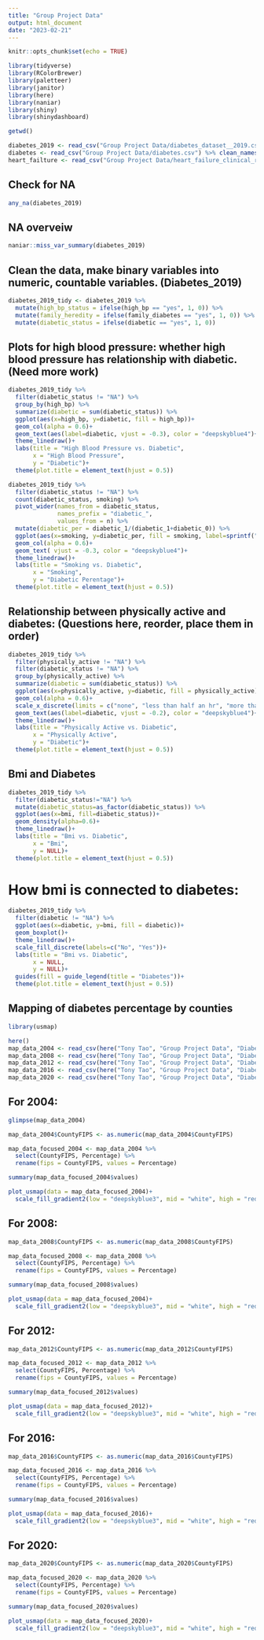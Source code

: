 ```yaml
---
title: "Group Project Data"
output: html_document
date: "2023-02-21"
---
```


```r
knitr::opts_chunk$set(echo = TRUE)
```

```r
library(tidyverse)
library(RColorBrewer)
library(paletteer)
library(janitor)
library(here)
library(naniar)
library(shiny)
library(shinydashboard)
```

```r
getwd()
```

```r
diabetes_2019 <- read_csv("Group Project Data/diabetes_dataset__2019.csv") %>% clean_names()
diabetes <- read_csv("Group Project Data/diabetes.csv") %>% clean_names()
heart_failture <- read_csv("Group Project Data/heart_failure_clinical_records_dataset.csv") %>% clean_names()
```
## Check for NA
```r
any_na(diabetes_2019)
```

## NA overveiw
```r
naniar::miss_var_summary(diabetes_2019)
```

## Clean the data, make binary variables into numeric, countable variables. (Diabetes_2019)
```r
diabetes_2019_tidy <- diabetes_2019 %>% 
  mutate(high_bp_status = ifelse(high_bp == "yes", 1, 0)) %>% 
  mutate(family_heredity = ifelse(family_diabetes == "yes", 1, 0)) %>% 
  mutate(diabetic_status = ifelse(diabetic == "yes", 1, 0))
```

## Plots for high blood pressure: whether high blood pressure has relationship with diabetic. (Need more work)
```r
diabetes_2019_tidy %>% 
  filter(diabetic_status != "NA") %>% 
  group_by(high_bp) %>%
  summarize(diabetic = sum(diabetic_status)) %>% 
  ggplot(aes(x=high_bp, y=diabetic, fill = high_bp))+
  geom_col(alpha = 0.6)+
  geom_text(aes(label=diabetic, vjust = -0.3), color = "deepskyblue4")+
  theme_linedraw()+
  labs(title = "High Blood Pressure vs. Diabetic", 
       x = "High Blood Pressure",
       y = "Diabetic")+
  theme(plot.title = element_text(hjust = 0.5))
```
```r
diabetes_2019_tidy %>% 
  filter(diabetic_status != "NA") %>% 
  count(diabetic_status, smoking) %>% 
  pivot_wider(names_from = diabetic_status,
              names_prefix = "diabetic_",
              values_from = n) %>% 
  mutate(diabetic_per = diabetic_1/(diabetic_1+diabetic_0)) %>% 
  ggplot(aes(x=smoking, y=diabetic_per, fill = smoking, label=sprintf("%0.2f", round(diabetic_per, digits = 2))))+
  geom_col(alpha = 0.6)+
  geom_text( vjust = -0.3, color = "deepskyblue4")+
  theme_linedraw()+
  labs(title = "Smoking vs. Diabetic", 
       x = "Smoking",
       y = "Diabetic Perentage")+
  theme(plot.title = element_text(hjust = 0.5))
```

## Relationship between physically active and diabetes: (Questions here, reorder, place them in order)
```r
diabetes_2019_tidy %>% 
  filter(physically_active != "NA") %>% 
  filter(diabetic_status != "NA") %>% 
  group_by(physically_active) %>% 
  summarize(diabetic = sum(diabetic_status)) %>% 
  ggplot(aes(x=physically_active, y=diabetic, fill = physically_active))+
  geom_col(alpha = 0.6)+
  scale_x_discrete(limits = c("none", "less than half an hr", "more than half an hr", "one hr or more"))+
  geom_text(aes(label=diabetic, vjust = -0.2), color = "deepskyblue4")+
  theme_linedraw()+
  labs(title = "Physically Active vs. Diabetic", 
       x = "Physically Active",
       y = "Diabetic")+
  theme(plot.title = element_text(hjust = 0.5))
```
## Bmi and Diabetes
```r
diabetes_2019_tidy %>% 
  filter(diabetic_status!="NA") %>% 
  mutate(diabetic_status=as_factor(diabetic_status)) %>% 
  ggplot(aes(x=bmi, fill=diabetic_status))+
  geom_density(alpha=0.6)+
  theme_linedraw()+
  labs(title = "Bmi vs. Diabetic", 
       x = "Bmi",
       y = NULL)+
  theme(plot.title = element_text(hjust = 0.5))
```

# How bmi is connected to diabetes:
```r
diabetes_2019_tidy %>% 
  filter(diabetic != "NA") %>% 
  ggplot(aes(x=diabetic, y=bmi, fill = diabetic))+
  geom_boxplot()+
  theme_linedraw()+
  scale_fill_discrete(labels=c("No", "Yes"))+
  labs(title = "Bmi vs. Diabetic", 
       x = NULL,
       y = NULL)+
  guides(fill = guide_legend(title = "Diabetes"))+
  theme(plot.title = element_text(hjust = 0.5))
```

## Mapping of diabetes percentage by counties
```r
library(usmap)
```

```r
here()
map_data_2004 <- read_csv(here("Tony Tao", "Group Project Data", "DiabetesAtlas_CountyData2004.csv"), skip = 2, na = "No Data")
map_data_2008 <- read_csv(here("Tony Tao", "Group Project Data", "DiabetesAtlas_CountyData2008.csv"), skip = 2, na = "No Data")
map_data_2012 <- read_csv(here("Tony Tao", "Group Project Data", "DiabetesAtlas_CountyData2012.csv"), skip = 2, na = "No Data")
map_data_2016 <- read_csv(here("Tony Tao", "Group Project Data", "DiabetesAtlas_CountyData2016.csv"), skip = 2, na = "No Data")
map_data_2020 <- read_csv(here("Tony Tao", "Group Project Data", "DiabetesAtlas_CountyData2020.csv"), skip = 2, na = "No Data")
```
## For 2004:
```r
glimpse(map_data_2004)
```

```r
map_data_2004$CountyFIPS <- as.numeric(map_data_2004$CountyFIPS)
```

```r
map_data_focused_2004 <- map_data_2004 %>% 
  select(CountyFIPS, Percentage) %>% 
  rename(fips = CountyFIPS, values = Percentage)
```

```r
summary(map_data_focused_2004$values)
```

```r
plot_usmap(data = map_data_focused_2004)+
  scale_fill_gradient2(low = "deepskyblue3", mid = "white", high = "red", name = "Diabetes Percentage", midpoint = 8)
```

## For 2008:
```r
map_data_2008$CountyFIPS <- as.numeric(map_data_2008$CountyFIPS)
```

```r
map_data_focused_2008 <- map_data_2008 %>% 
  select(CountyFIPS, Percentage) %>% 
  rename(fips = CountyFIPS, values = Percentage)
```

```r
summary(map_data_focused_2008$values)
```

```r
plot_usmap(data = map_data_focused_2004)+
  scale_fill_gradient2(low = "deepskyblue3", mid = "white", high = "red", name = "Diabetes Percentage", midpoint = 8)
```

## For 2012:
```r
map_data_2012$CountyFIPS <- as.numeric(map_data_2012$CountyFIPS)
```

```r
map_data_focused_2012 <- map_data_2012 %>% 
  select(CountyFIPS, Percentage) %>% 
  rename(fips = CountyFIPS, values = Percentage)
```

```r
summary(map_data_focused_2012$values)
```

```r
plot_usmap(data = map_data_focused_2012)+
  scale_fill_gradient2(low = "deepskyblue3", mid = "white", high = "red", name = "Diabetes Percentage", midpoint = 8)
```

## For 2016:
```r
map_data_2016$CountyFIPS <- as.numeric(map_data_2016$CountyFIPS)
```

```r
map_data_focused_2016 <- map_data_2016 %>% 
  select(CountyFIPS, Percentage) %>% 
  rename(fips = CountyFIPS, values = Percentage)
```

```r
summary(map_data_focused_2016$values)
```

```r
plot_usmap(data = map_data_focused_2016)+
  scale_fill_gradient2(low = "deepskyblue3", mid = "white", high = "red", name = "Diabetes Percentage", midpoint = 8)
```

## For 2020:
```r
map_data_2020$CountyFIPS <- as.numeric(map_data_2020$CountyFIPS)
```

```r
map_data_focused_2020 <- map_data_2020 %>% 
  select(CountyFIPS, Percentage) %>% 
  rename(fips = CountyFIPS, values = Percentage)
```

```r
summary(map_data_focused_2020$values)
```

```r
plot_usmap(data = map_data_focused_2020)+
  scale_fill_gradient2(low = "deepskyblue3", mid = "white", high = "red", name = "Diabetes Percentage", midpoint = 8)
```
